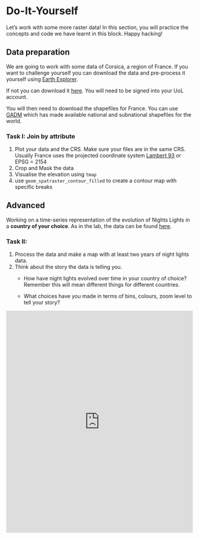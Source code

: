 # Do-It-Yourself {#sec-map-raster-DIY .unnumbered}

Let's work with some more raster data! In this section, you will practice the concepts and code we have learnt in this block. Happy hacking!

## Data preparation

We are going to work with some data of Corsica, a region of France. If you want to challenge yourself you can download the data and pre-process it yourself using [Earth Explorer](https://earthexplorer.usgs.gov/).

If not you can download it [here](https://theuniversityofliverpool-my.sharepoint.com/:u:/g/personal/pietrost_liverpool_ac_uk/EYaxWikecFxPqLTzUNp7Ch0Bxxiv9hyv1bg5lzh6fUcTrg?e=bTdi70). You will need to be signed into your UoL account.

You will then need to download the shapefiles for France. You can use [GADM](https://gadm.org/formats.html) which has made available national and subnational shapefiles for the world.

### Task I: Join by attribute

1.  Plot your data and the CRS. Make sure your files are in the same CRS. Usually France uses the projected coordinate system [Lambert 93](https://epsg.io/2154) or EPSG = 2154
2.  Crop and Mask the data
3.  Visualise the elevation using `tmap`
4.  use `geom_spatraster_contour_filled` to create a contour map with specific breaks

## Advanced

Working on a time-series representation of the evolution of Nights Lights in a **country of your choice**. As in the lab, the data can be found [here](https://www.ngdc.noaa.gov/eog/data/web_data/v4composites/).

### Task II:

1.  Process the data and make a map with at least two years of night lights data.
2.  Think about the story the data is telling you.
    -   How have night lights evolved over time in your country of choice? Remember this will mean different things for different countries.

    -   What choices have you made in terms of bins, colours, zoom level to tell your story?

<iframe src="https://ourworldindata.org/grapher/share-of-the-population-with-access-to-electricity" loading="lazy" style="width: 100%; height: 600px; border: 0px none;"></iframe>
